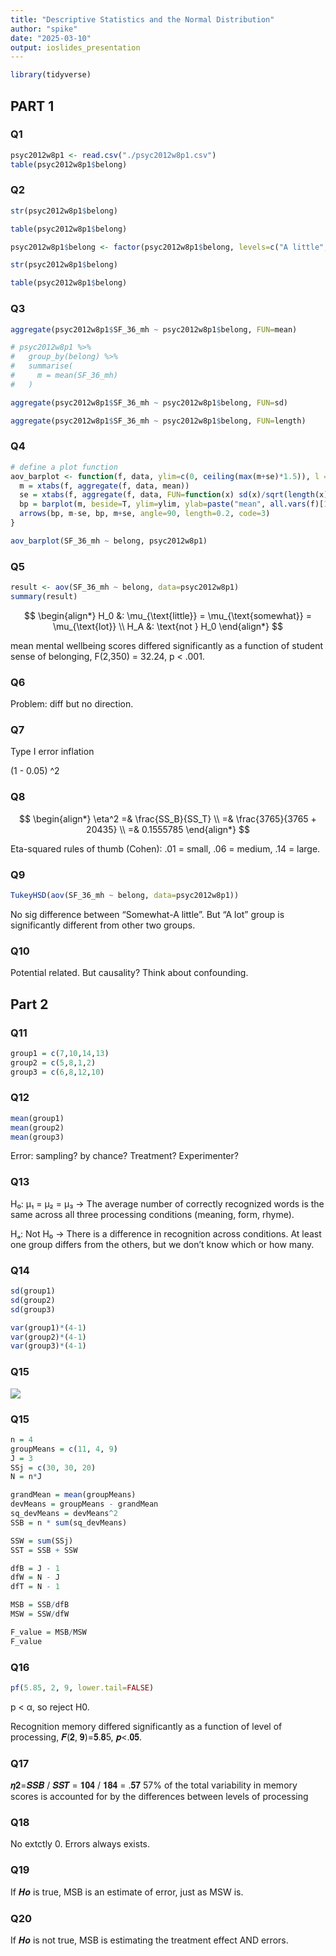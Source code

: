 ```yaml
---
title: "Descriptive Statistics and the Normal Distribution"
author: "spike"
date: "2025-03-10"
output: ioslides_presentation
---
```


```r
library(tidyverse)
```


## PART 1

### Q1

```r
psyc2012w8p1 <- read.csv("./psyc2012w8p1.csv")
table(psyc2012w8p1$belong)
```
### Q2

```r
str(psyc2012w8p1$belong)
```

```r
table(psyc2012w8p1$belong)
```

```r
psyc2012w8p1$belong <- factor(psyc2012w8p1$belong, levels=c("A little", "Somewhat", "A lot"))
```

```r
str(psyc2012w8p1$belong)
```

```r
table(psyc2012w8p1$belong)
```

### Q3

```r
aggregate(psyc2012w8p1$SF_36_mh ~ psyc2012w8p1$belong, FUN=mean)

# psyc2012w8p1 %>%
#   group_by(belong) %>%
#   summarise(
#     m = mean(SF_36_mh)
#   )
```

```r
aggregate(psyc2012w8p1$SF_36_mh ~ psyc2012w8p1$belong, FUN=sd)
```

```r
aggregate(psyc2012w8p1$SF_36_mh ~ psyc2012w8p1$belong, FUN=length)
```

### Q4

```r
# define a plot function
aov_barplot <- function(f, data, ylim=c(0, ceiling(max(m+se)*1.5)), l = ifelse(length(all.vars(f))>2, T, F), xpd=F,...){
  m = xtabs(f, aggregate(f, data, mean))
  se = xtabs(f, aggregate(f, data, FUN=function(x) sd(x)/sqrt(length(x))))
  bp = barplot(m, beside=T, ylim=ylim, ylab=paste("mean", all.vars(f)[1]), xlab=all.vars(f)[3], legend=l, ...); box()
  arrows(bp, m-se, bp, m+se, angle=90, length=0.2, code=3)
}
```

```r
aov_barplot(SF_36_mh ~ belong, psyc2012w8p1)
```

### Q5

```r
result <- aov(SF_36_mh ~ belong, data=psyc2012w8p1)
summary(result)
```

$$
\begin{align*}
H_0 &: \mu_{\text{little}} = \mu_{\text{somewhat}} = \mu_{\text{lot}} \\
H_A &: \text{not } H_0
\end{align*}
$$

mean mental wellbeing scores differed significantly as a function of student sense of belonging, F(2,350) = 32.24, p < .001.

### Q6

Problem: diff but no direction.

### Q7

Type I error inflation

(1 - 0.05) ^2 

### Q8

$$
\begin{align*}
\eta^2 =& \frac{SS_B}{SS_T} \\
=& \frac{3765}{3765 + 20435} \\
=& 0.1555785
\end{align*}
$$

Eta-squared rules of thumb (Cohen): .01 = small, .06 = medium, .14 = large.

### Q9

```r
TukeyHSD(aov(SF_36_mh ~ belong, data=psyc2012w8p1))
```

No sig difference between "Somewhat-A little". But "A lot" group is significantly different from other two groups.

### Q10

Potential related. But causality? Think about confounding.

## Part 2

### Q11

```r
group1 = c(7,10,14,13)
group2 = c(5,8,1,2)
group3 = c(6,8,12,10)
```

### Q12

```r
mean(group1)
mean(group2)
mean(group3)
```

Error: sampling? by chance? 
Treatment?
Experimenter?

### Q13

H₀: μ₁ = μ₂ = μ₃ → The average number of correctly recognized words is the same across all three processing conditions (meaning, form, rhyme).

Hₐ: Not H₀ → There is a difference in recognition across conditions. At least one group differs from the others, but we don't know which or how many.

### Q14

```r
sd(group1)
sd(group2)
sd(group3)
```

```r
var(group1)*(4-1)
var(group2)*(4-1)
var(group3)*(4-1)
```

### Q15

![](./assets/q15.png)

### Q15

```r
n = 4
groupMeans = c(11, 4, 9)
J = 3
SSj = c(30, 30, 20)
N = n*J

grandMean = mean(groupMeans)
devMeans = groupMeans - grandMean
sq_devMeans = devMeans^2
SSB = n * sum(sq_devMeans)

SSW = sum(SSj)
SST = SSB + SSW

dfB = J - 1
dfW = N - J
dfT = N - 1

MSB = SSB/dfB
MSW = SSW/dfW

F_value = MSB/MSW
F_value
```

### Q16

```r
pf(5.85, 2, 9, lower.tail=FALSE)
```

p < α, so reject H0.

Recognition memory differed significantly as a function of level of processing, 𝑭(𝟐, 𝟗)=𝟓.𝟖5, 𝒑<.𝟎𝟓.

### Q17

𝜼𝟐=𝑺𝑺𝑩 / 𝑺𝑺𝑻 = 𝟏𝟎𝟒 / 𝟏𝟖𝟒 = .𝟓𝟕
57% of the total variability in memory scores is accounted for by the differences between levels of processing

### Q18

No extctly 0. Errors always exists.

### Q19

If 𝑯𝒐 is true, MSB is an estimate of error, just as MSW is.

### Q20

If 𝑯𝒐 is not true, MSB is estimating the treatment effect AND errors.